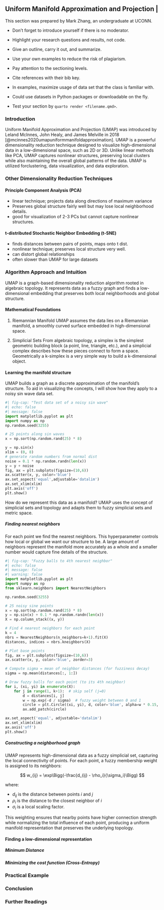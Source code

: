 ## Uniform Manifold Approximation and Projection                               |

This section was prepared by Mark Zhang, an undergraduate at UCONN.

+ Don’t forget to introduce yourself if there is no moderator.
+ Highlight your research questions and results, not code.
+ Give an outline, carry it out, and summarize.
+ Use your own examples to reduce the risk of plagiarism.

+ Pay attention to the sectioning levels.
+ Cite references with their bib key.
+ In examples, maximize usage of data set that the class is familiar with.
+ Could use datasets in Python packages or downloadable on the fly.
+ Test your section by `quarto render <filename.qmd>`.


### Introduction

Uniform Manifold Approximation and Projection (UMAP) was introduced by 
Leland McInnes, John Healy, and James Melville in 2018
[@mcinnes2020umapuniformmanifoldapproximation]. UMAP is a powerful 
dimensionality reduction technique designed to visualize high-dimensional 
data in a low-dimensional space, such as 2D or 3D. Unlike linear methods
like PCA, UMAP captures nonlinear structures, preserving local clusters 
while also maintaining the overall global patterns of the data. UMAP is 
utilized forclustering, data visualization, and data exploration.


### Other Dimensionality Reduction Techniques

#### Principle Component Analysis (PCA)
- linear technique; projects data along directions of maximum variance
- Preserves global structure fairly well but may lose local neighborhood 
  details.
- good for visualization of 2-3 PCs but cannot capture nonlinear
  structures.


#### t-distributed Stochastic Neighbor Embedding (t-SNE)
- finds distances between pairs of points, maps onto t dist.
- nonlinear technique; preserves local structure very well.
- can distort global relationships
- often slower than UMAP for large datasets

### Algorithm Approach and Intuition
UMAP is a graph-based dimensionality reduction algorithm rooted in algebraic
topology. It represents data as a fuzzy graph and finds a low-dimensional
embedding that preserves both local neighborhoods and global structure.

#### Mathematical Foundations

1. Riemannian Manifold
UMAP assumes the data lies on a Riemannian manifold, 
a smoothly curved surface embedded in high-dimensional space.

1. Simplicial Sets
From algebraic topology, a simplex is the simplest geometric building 
block (a point, line, triangle, etc.), and a simplicial complex describes
how these pieces connect to form a space. Geometrically a k-simplex is a 
very simple way to build a k-dimensional object.

#### Learning the manifold structure
UMAP builds a graph as a discrete approximation of the manifold’s structure.
To aid in visualizing the concepts, I will show how they apply to a noisy
sin wave data set.
```python
#| fig-cap: "Test data set of a noisy sin wave"
#| echo: false
#| message: false
import matplotlib.pyplot as plt
import numpy as np
np.random.seed(3255)

# 25 points along sin waves
x = np.sort(np.random.rand(25) * 8)

y = np.sin(x)
xlim = (0, 8)
# generate random numbers from normal dist
noise = 0.1 * np.random.randn(len(x))
y = y + noise
fig, ax = plt.subplots(figsize=(10,6)) 
ax.scatter(x, y, color='blue')
ax.set_aspect('equal',adjustable='datalim')
ax.set_xlim(xlim)
plt.axis('off')
plt.show()
```

How do we represent this data as a manifold? UMAP uses the concept of simplicial
sets and topology and adapts them to fuzzy simplicial sets and metric space.


##### Finding nearest neighbors
For each point we find the nearest neighbors. This hyperparameter controls
how local or global we want our structure to be. A large amount of neighbors
represent the manifold more accurately as a whole and a smaller number would
capture fine details of the structure.
```python
#| fig-cap: "Fuzzy balls to 4th nearest neighbor"
#| echo: false
#| message: false
#| warning: false
import matplotlib.pyplot as plt
import numpy as np
from sklearn.neighbors import NearestNeighbors

np.random.seed(3255)

# 25 noisy sine points
x = np.sort(np.random.rand(25) * 8)
y = np.sin(x) + 0.1 * np.random.randn(len(x))
X = np.column_stack((x, y))

# Find 4 nearest neighbors for each point
k = 4
nbrs = NearestNeighbors(n_neighbors=k+1).fit(X)
distances, indices = nbrs.kneighbors(X)

# Plot base points
fig, ax = plt.subplots(figsize=(10,6))
ax.scatter(x, y, color='blue', zorder=3)

# Compute sigma = mean of neighbor distances (for fuzziness decay)
sigma = np.mean(distances[:, 1:])

# Draw fuzzy balls for each point (to its 4th neighbor)
for i, (xi, yi) in enumerate(X):
    for j in range(1, k+1):  # skip self (j=0)
        d = distances[i, j]
        w = np.exp(-d / sigma)  # fuzzy weight between 0 and 1
        circle = plt.Circle((xi, yi), d, color='blue', alpha=w * 0.15, lw=0)
        ax.add_patch(circle)

ax.set_aspect('equal', adjustable='datalim')
ax.set_xlim(xlim)
ax.axis('off')
plt.show()
```

##### Constructing a neighborhood graph

UMAP represents high-dimensional data as a fuzzy simplicial set, capturing the 
local connectivity of points. For each point, a fuzzy membership weight is 
assigned to its neighbors:

$$
w_{ij} = \exp\Bigg(-\frac{d_{ij} - \rho_i}{\sigma_i}\Bigg)
$$

where:

- $d_{ij}$ is the distance between points $i$ and $j$
- $\rho_i$ is the distance to the closest neighbor of $i$
- $\sigma_i$ is a local scaling factor. 

This weighting ensures that nearby points have higher connection strength 
while normalizing the total influence of each point, producing a uniform 
manifold representation that preserves the underlying topology.

#### Finding a low-dimensional representation
##### Minimum Distance


##### Minimizing the cost function (Cross-Entropy)


### Practical Example



### Conclusion



### Further Readings


